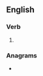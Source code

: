 ==English==

===Verb===
{{head|en|verb form}}

# {{en-past of|rebut}}

===Anagrams===
* {{anagrams|en|a=bdeerttu|Burdette|buttered}}